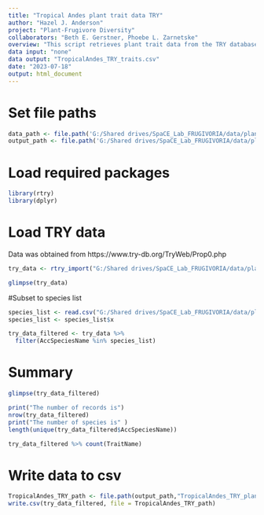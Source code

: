 ```yaml
---
title: "Tropical Andes plant trait data TRY"
author: "Hazel J. Anderson"
project: "Plant-Frugivore Diversity"
collaborators: "Beth E. Gerstner, Phoebe L. Zarnetske"
overview: "This script retrieves plant trait data from the TRY database for plant species list."
data input: "none"
data output: "TropicalAndes_TRY_traits.csv"
date: "2023-07-18"
output: html_document
---
```


# Set file paths
```r
data_path <- file.path('G:/Shared drives/SpaCE_Lab_FRUGIVORIA/data/plants/L0')
output_path <- file.path('G:/Shared drives/SpaCE_Lab_FRUGIVORIA/data/plants/L0')
```

# Load required packages
```r
library(rtry)
library(dplyr)
```


# Load TRY data
Data was obtained from https://www.try-db.org/TryWeb/Prop0.php 
```r
try_data <- rtry_import("G:/Shared drives/SpaCE_Lab_FRUGIVORIA/data/plants/L0/TRY/28165_02082023081407/28165.txt")
```

```r
glimpse(try_data)
```

#Subset to species list
```r
species_list <- read.csv("G:/Shared drives/SpaCE_Lab_FRUGIVORIA/data/plants/L1/TropicalAndes_plant_Forest_SpeciesList.csv")
species_list <- species_list$x
```

```r
try_data_filtered <- try_data %>%
  filter(AccSpeciesName %in% species_list)
```


# Summary 
```r
glimpse(try_data_filtered)
```

```r
print("The number of records is")
nrow(try_data_filtered)
print("The number of species is" )
length(unique(try_data_filtered$AccSpeciesName))
```


```r
try_data_filtered %>% count(TraitName)
```


# Write data to csv
```r
TropicalAndes_TRY_path <- file.path(output_path,"TropicalAndes_TRY_plant_traits_forestSpecies.csv") 
write.csv(try_data_filtered, file = TropicalAndes_TRY_path)
```

